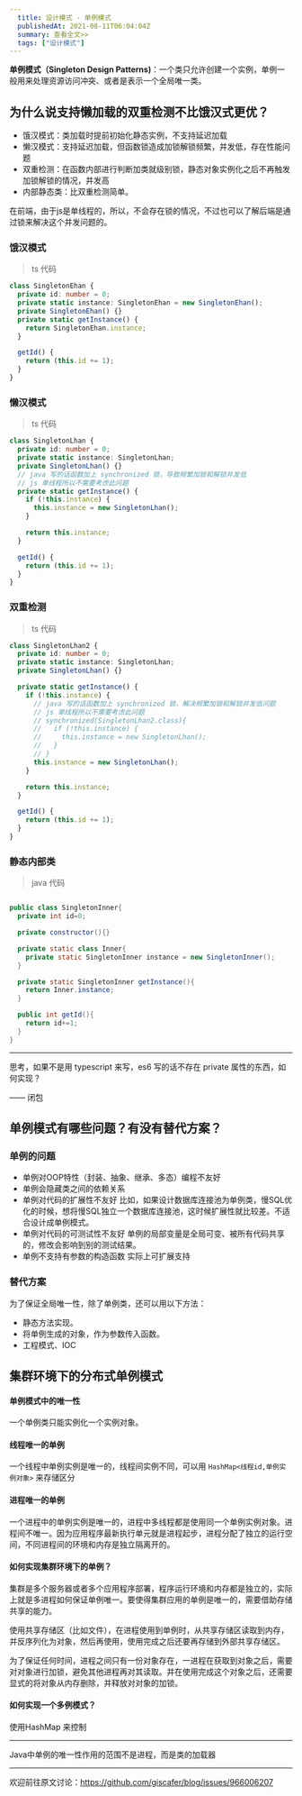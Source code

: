 ```yaml
---
  title: 设计模式 - 单例模式
  publishedAt: 2021-08-11T06:04:04Z
  summary: 查看全文>>
  tags: ["设计模式"]
---
```


**单例模式（Singleton Design Patterns)**：一个类只允许创建一个实例，单例一般用来处理资源访问冲突、或者是表示一个全局唯一类。

## 为什么说支持懒加载的双重检测不比饿汉式更优？

- 饿汉模式：类加载时提前初始化静态实例，不支持延迟加载
- 懒汉模式：支持延迟加载，但函数锁造成加锁解锁频繁，并发低，存在性能问题
- 双重检测：在函数内部进行判断加类就级别锁，静态对象实例化之后不再触发加锁解锁的情况，并发高
- 内部静态类：比双重检测简单。

在前端，由于js是单线程的，所以，不会存在锁的情况，不过也可以了解后端是通过锁来解决这个并发问题的。


### 饿汉模式

> ts 代码

```ts
class SingletonEhan {
  private id: number = 0;
  private static instance: SingletonEhan = new SingletonEhan();
  private SingletonEhan() {}
  private static getInstance() {
    return SingletonEhan.instance;
  }

  getId() {
    return (this.id += 1);
  }
}
```

### 懒汉模式

> ts 代码

```ts
class SingletonLhan {
  private id: number = 0;
  private static instance: SingletonLhan;
  private SingletonLhan() {}
  // java 写的话函数加上 synchronized 锁，导致频繁加锁和解锁并发低
  // js 单线程所以不需要考虑此问题
  private static getInstance() {
    if (!this.instance) {
      this.instance = new SingletonLhan();
    }

    return this.instance;
  }

  getId() {
    return (this.id += 1);
  }
}
```

###  双重检测

> ts 代码

```ts
class SingletonLhan2 {
  private id: number = 0;
  private static instance: SingletonLhan;
  private SingletonLhan() {}

  private static getInstance() {
    if (!this.instance) {
      // java 写的话函数加上 synchronized 锁，解决频繁加锁和解锁并发低问题
      // js 单线程所以不需要考虑此问题
      // synchronized(SingletonLhan2.class){
      //   if (!this.instance) {
      //     this.instance = new SingletonLhan();
      //   }
      // }
      this.instance = new SingletonLhan();
    }

    return this.instance;
  }

  getId() {
    return (this.id += 1);
  }
}
```

### 静态内部类

> java 代码

```java

public class SingletonInner{
  private int id=0;

  private constructor(){}

  private static class Inner{
    private static SingletonInner instance = new SingletonInner();
  }

  private static SingletonInner getInstance(){
    return Inner.instance;
  }

  public int getId(){
    return id+=1;
  }
}

```

---

思考，如果不是用 typescript 来写，es6 写的话不存在 private 属性的东西，如何实现？

—— 闭包

## 单例模式有哪些问题？有没有替代方案？

### 单例的问题

- 单例对OOP特性（封装、抽象、继承、多态）编程不友好
- 单例会隐藏类之间的依赖关系
- 单例对代码的扩展性不友好
 比如，如果设计数据库连接池为单例类，慢SQL优化的时候，想将慢SQL独立一个数据库连接池，这时候扩展性就比较差。不适合设计成单例模式。
- 单例对代码的可测试性不友好
单例的局部变量是全局可变、被所有代码共享的，修改会影响到别的测试结果。
- 单例不支持有参数的构造函数
实际上可扩展支持

### 替代方案

为了保证全局唯一性，除了单例类，还可以用以下方法：

- 静态方法实现。
- 将单例生成的对象，作为参数传入函数。
- 工程模式、IOC



## 集群环境下的分布式单例模式

#### 单例模式中的唯一性

一个单例类只能实例化一个实例对象。

#### 线程唯一的单例

一个线程中单例实例是唯一的，线程间实例不同，可以用 `HashMap<线程id,单例实例对象>`  来存储区分

#### 进程唯一的单例

一个进程中的单例实例是唯一的，进程中多线程都是使用同一个单例实例对象。进程间不唯一。因为应用程序最新执行单元就是进程起步，进程分配了独立的运行空间，不同进程间的环境和内存是独立隔离开的。

#### 如何实现集群环境下的单例？

集群是多个服务器或者多个应用程序部署，程序运行环境和内存都是独立的，实际上就是多进程如何保证单例唯一。要使得集群应用的单例是唯一的，需要借助存储共享的能力。

使用共享存储区（比如文件），在进程使用到单例时，从共享存储区读取到内存，并反序列化为对象，然后再使用，使用完成之后还要再存储到外部共享存储区。

为了保证任何时间，进程之间只有一份对象存在，一进程在获取到对象之后，需要对对象进行加锁，避免其他进程再对其读取。并在使用完成这个对象之后，还需要显式的将对象从内存删除，并释放对对象的加锁。

#### 如何实现一个多例模式？

使用HashMap 来控制

---

Java中单例的唯一性作用的范围不是进程，而是类的加载器










---
欢迎前往原文讨论：https://github.com/giscafer/blog/issues/966006207

